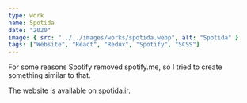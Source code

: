 ```yaml
---
type: work
name: Spotida
date: "2020"
image: { src: "../../images/works/spotida.webp", alt: "Spotida" }
tags: ["Website", "React", "Redux", "Spotify", "SCSS"]
---
```


For some reasons Spotify removed spotify.me, so I tried to create something similar to that.

The website is available on [spotida.ir](https://spotida.ir).



